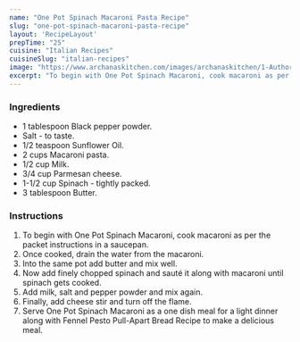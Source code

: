 ---
name: "One Pot Spinach Macaroni Pasta Recipe"
slug: "one-pot-spinach-macaroni-pasta-recipe"
layout: 'RecipeLayout'
prepTime: "25"
cuisine: "Italian Recipes"
cuisineSlug: "italian-recipes"
image: "https://www.archanaskitchen.com/images/archanaskitchen/1-Author/Jyothi_Rajesh/One_Pot_Spinach_Macaroni.jpg"
excerpt: "To begin with One Pot Spinach Macaroni, cook macaroni as per the packet instructions in a saucepan"
---

### Ingredients

- 1 tablespoon Black pepper powder.
- Salt - to taste.
- 1/2 teaspoon Sunflower Oil.
- 2 cups Macaroni pasta.
- 1/2 cup Milk.
- 3/4 cup Parmesan cheese.
- 1-1/2 cup Spinach - tightly packed.
- 3 tablespoon Butter.

### Instructions

1. To begin with One Pot Spinach Macaroni, cook macaroni as per the packet instructions in a saucepan.
1. Once cooked, drain the water from the macaroni.
1. Into the same pot add butter and mix well.
1. Now add finely chopped spinach and sauté it along with macaroni until spinach gets cooked.
1. Add milk, salt and pepper powder and mix again.
1. Finally, add cheese stir and turn off the flame.
1. Serve One Pot Spinach Macaroni as a one dish meal for a light dinner along with Fennel Pesto Pull-Apart Bread Recipe to make a delicious meal.
